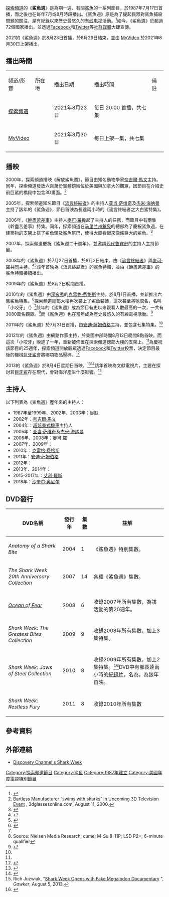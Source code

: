 {{Infobox television
| show_name            = 《鯊魚週》
| genre                = 一年一度為期一週的活動
| image                = [[Image:Shark_week_Discovery_Building.JPG|230px]]
| caption              = [[探索傳播|探索傳播]]位於[[马里兰州|马里兰州]][[银泉_(马里兰州)|銀泉]]的總部為了慶祝《鯊魚週》所做的裝飾
| country              = 美國
| hosted_by            = [[Les_Stoud|Les Stoud]],<br>[[Mike_Rowe|Mike Rowe]],<br>[[Adam_Savage|Adam Savage]],<br>[[Jamie_Hyneman|Jamie Hyneman]]
| num_seasons          = 25
| num_episodes         = 161
| language             = [[英语|英语]]
| network              = [[探索頻道|探索頻道]]<br/>網路播放：[[台灣大哥大#數位內容服務|MyVideo]]
| first_aired          = 1987年7月17日
| last_aired           = 今
}}
[[探索頻道|探索頻道]]的《'''鯊魚週'''》是為期一週、有關[[鯊魚|鯊魚]]的一系列節目，於1987年7月17日首播，而之後也在每年7月或8月時段播出。《鯊魚週》原是為了提起民眾對鯊魚捕殺問題的關注，是有紀錄以來歷史最悠久的[[有线电视|有线电视]]活動。<ref name="Atlantic">{{cite web |last=Fetters |first=Ashley |title=The Evolution of Shark Week, Pop-Culture Leviathan |work=The Atlantic |date=2012-08-13 |url=http://www.theatlantic.com/entertainment/archive/2012/08/the-evolution-of-shark-week-pop-culture-leviathan/261063/ |accessdate=2013-08-03 |archiveurl=https://archive.is/20130803054919/http://www.theatlantic.com/entertainment/archive/2012/08/the-evolution-of-shark-week-pop-culture-leviathan/261063/ |archivedate=2013-08-03 |deadurl=yes }}</ref>如今，《鯊魚週》於超過72個國家播出，並透過[[Facebook|Facebook]]和[[Twitter|Twitter]]等[[社群媒體|社群媒體]]大肆宣傳。

2021的《鯊魚週》於8月23日首播，於8月29日結束，並由 [[台灣大哥大#數位內容服務|MyVideo]] 於2021年8月30日上架播出。

==播出時間==
{{Note24hUTC+8}}
{| class="wikitable" style="text-align:center"
|- 
|頻道/影音||所在地||播出日期||播出時間||備註
|-
|[[探索頻道|探索頻道]]||rowspan=2|{{TWN}}||2021年8月23日||每日 20:00 首播，共七集||
|-
|[[台灣大哥大#數位內容服務|MyVideo]]||2021年8月30日||每日上架一集，共七集||
|}

==播映==
2000年，探索頻道播映《解放鯊魚週》，節目由知名動物學家[[奈吉爾·馬文|奈吉爾·馬文]]主持。同年，探索頻道發放六百萬份{{link-en|普耳弗里希|Pulfrich effect}}實體鏡給位於美國與加拿大的觀眾，因節目在介紹史前巨鯊的橋段中包含3D畫面。<ref>[http://www.3dglassesonline.com/company/press/bartlett-manufacturer-swims-sharks-upcoming-3d-television-event Bartless Manufacturer “swims with sharks” in Upcoming 3D Television Event] {{Wayback|url=http://www.3dglassesonline.com/company/press/bartlett-manufacturer-swims-sharks-upcoming-3d-television-event |date=20101130090908 }}, 3dglassesonline.com, August 11, 2000.</ref>

2005年，探索頻道知名節目《[[流言終結者|流言終結者]]》的主持人[[亚当·萨维奇|亚当·萨维奇]]及[[杰米·海纳曼|杰米·海纳曼]]主持了該年的《鯊魚週》，節目首映為長達兩小時的《流言終結者之大白鯊特集》。

2006年，《[[幹盡苦差事|幹盡苦差事]]》主持人[[麥可·羅|麥可·羅]]擔起了主持人的任務，而節目中有兩集《幹盡苦差事》特集。同年，探索頻道在[[马里兰州|马里兰州]][[银泉_(马里兰州)|銀泉]]的總部為了慶祝鯊魚週，在建築物的支架上搭了鯊魚頭及鯊魚尾巴，使得大廈看起來像條巨大的鯊魚。<ref name="cbslocal1">{{cite web|title=Return of "Chompie" In Silver Spring Building Marks 25th Anniversary of Shark Week|url=http://washington.cbslocal.com/2012/07/31/return-of-chompie-in-silver-spring-building-marks-25th-anniversary-of-shark-week/|accessdate=August 5, 2012|date=31 July 2012|archive-date=2021-04-11|archive-url=https://web.archive.org/web/20210411022250/https://washington.cbslocal.com/2012/07/31/return-of-chompie-in-silver-spring-building-marks-25th-anniversary-of-shark-week/|dead-url=no}}</ref>

2007年，探索頻道慶祝《鯊魚週二十週年》，並邀請[[现代鲁宾逊|现代鲁宾逊]]的主持人{{link-en|莱斯·史特劳|Les Stroud}}主持節目。

2008年的《鯊魚週》於7月27日首播，於8月2日結束，由《[[流言終結者|流言終結者]]》與[[麥可·羅|麥可·羅]]共同主持。<ref>{{cite web |url=http://dsc.discovery.com/convergence/sharkweek/sharkweek.html |title=Shark Week 2008: Discovery Channel: Shark Behavior and Conservation |publisher=Dsc.discovery.com |date=2010-07-07 |accessdate=2012-09-20 |archive-date=2010-07-08 |archive-url=https://web.archive.org/web/20100708214049/http://dsc.discovery.com/convergence/sharkweek/sharkweek.html |dead-url=no }}</ref><ref>{{cite web |author=Vino Crianza |url=http://www.lesstroudonline.com/blog/?p=37 |title=Les Stroud’s Blog ~ Survivorman » Les Stroud hosts “Surviving Sharks” for Shark Week 2008 |publisher=Les Stroud |date= |accessdate=2012-09-20 |deadurl=yes |archiveurl=https://web.archive.org/web/20090302082627/http://www.lesstroudonline.com/blog/?p=37 |archivedate=2009-03-02 }}</ref>該年首映為《[[流言終結者|流言終結者]]》的鯊魚特輯，並由《[[幹盡苦差事|幹盡苦差事]]》的鯊魚特輯接續播出。

2009年的《鯊魚週》於8月2日晚間首播。

2010年的《鯊魚週》由[[深夜秀_(愛爾蘭廣播電視節目)|深夜秀]]的[[克雷格·费格斯|克雷格·费格斯]]主持，於8月1日首播，並新推出六集鯊魚特集。<ref name="discovery1">{{cite web |url=http://dsc.discovery.com/tv/shark-week/tv-shows.html |title=SHARK WEEK: TV Shows: Discovery Channel |publisher=Dsc.discovery.com |date= |accessdate=2012-09-20 |archive-date=2012-09-22 |archive-url=https://web.archive.org/web/20120922190519/http://dsc.discovery.com/tv/shark-week/tv-shows.html |dead-url=no }}</ref>探索頻道總部大樓再次裝上了鯊魚裝飾，這次甚至將牠取名，名叫「小咬牙」（{{lang|en|Chompie}}）<ref name="cbslocal1"/>該年的《鯊魚週》成為節目有史以來觀看人數最高的一次，一共有3080萬名觀眾。<ref>Source: Nielsen Media Research; cume; M-Su 8-11P; LSD P2+; 6-minute qualifier</ref>而《鯊魚週》也在當年成為歷史最悠久的有線電視活動。<ref>{{cite web |url=http://tvbythenumbers.com/2010/08/10/discovery-channels-23rd-annual-shark-week-is-most-watched-ever-seen-by-30-8-million-people/59634 |title=Discovery Channel's 23rd Annual 'Shark Week' Is Most-Watched Ever; Seen by 30.8 Million People |publisher=Tvbythenumbers.com |date=2010-08-10 |accessdate=2012-09-20 }}{{Dead link}}</ref>

2011年的《鯊魚週》於7月31日首播，由[[安迪·薩姆伯格|安迪·薩姆伯格]]主持，並包含七集特集。<ref name="discovery1"/>

2012年的《鯊魚週》由網路作家{{link-en|飛利浦·德佛朗哥|Philip DeFranco}}主持，於美國中部時間8月12日晚間8點首映。而這次「小咬牙」睽違了一年，重新被佈置在探索頻道總部大樓的支架上。<ref name="cbslocal1"/>為慶祝該節目的25週年，探索頻道開放觀眾透過[[Facebook|Facebook]]和[[Twitter|Twitter]]投票，決定節目最後的機械[[巨牙鯊|巨牙鯊]]會將哪項物品壓碎。<ref>{{cite web|url=http://tvbythenumbers.zap2it.com/2012/06/27/25th-anniversary-of-shark-week-week-to-premiere-sunday-august-12-on-discovery/139585/|title=25th Anniversary of 'Shark Week Week' to Premiere Sunday August 12 on Discovery|publisher=TV By the Numbers|date=June 27, 2012|accessdate=June 27, 2012|archive-date=2021-05-31|archive-url=https://web.archive.org/web/20210531013635/http://tvbythenumbers.zap2it.com/2012/06/27/25th-anniversary-of-shark-week-week-to-premiere-sunday-august-12-on-discovery/139585/|dead-url=yes}}</ref>

2013的《鯊魚週》於8月4日星期日首映。<ref>{{cite web |url=https://vine.co/v/hB2juljV7ep |title=Discovery Channel's post on Vine |publisher=Vine.co |date= |accessdate=2013-06-28 |archive-date=2013-07-12 |archive-url=https://web.archive.org/web/20130712110510/https://vine.co/v/hB2juljV7ep |dead-url=no }}</ref><ref>{{cite news | url=http://tvbythenumbers.zap2it.com/2013/06/28/shark-week-returns-to-discovery-channel-august-4-with-the-most-hours-of-shark-programming-ever/189592/ | title='Shark Week' Returns to Discovery Channel August 4 With the Most Hours of Shark Programming Ever | work=TV By the Numbers | accessdate=2013-06-28 | archive-date=2021-05-31 | archive-url=https://web.archive.org/web/20210531013014/http://tvbythenumbers.zap2it.com/2013/06/28/shark-week-returns-to-discovery-channel-august-4-with-the-most-hours-of-shark-programming-ever/189592/ | dead-url=yes }}</ref>該年首映為文獻電視片{{link-en|巨齒鯊大復活|Megalodon: The Monster Shark Lives}}，主要在探討若[[巨牙鯊|巨牙鯊]]存在現代，會對海洋產生什麼影響。<ref>Rich Juzwiak, "[http://gawker.com/shark-week-opens-with-fake-megalodon-documentary-1028053485 Shark Week Opens with Fake Megalodon Documentary] {{Wayback|url=http://gawker.com/shark-week-opens-with-fake-megalodon-documentary-1028053485 |date=20130808041048 }}", ''Gawker'', August 5, 2013.</ref>

==主持人==
以下列表為《鯊魚週》歷年來的主持人：
*1987年至1999年、2002年、2003年：從缺
*2002年：[[奈吉爾·馬文|奈吉爾·馬文]]
*2004年：[[超炫美式機車|超炫美式機車]]主持人
*2005年：[[亚当·萨维奇|亚当·萨维奇]]及[[杰米·海纳曼|杰米·海纳曼]]
*2006年、2008年：[[麥可·羅|麥可·羅]]
*2007年、2009年：{{link-en|莱斯·史特劳|Les Stroud}}
*2010年：[[克雷格·费格斯|克雷格·费格斯]]
*2011年：[[安迪·萨姆伯格|安迪·萨姆伯格]]
*2012年：{{link-en|飛利浦·德佛朗哥|Philip DeFranco}}
*2013年、2014年：{{link-en|喬希‧沃爾夫|Josh Wolf (comedian)}}
*2015-2017年：[[艾利·羅斯|艾利·羅斯]]
*2018年：[[沙奎尔·奥尼尔|沙奎尔·奥尼尔]]

==DVD發行==

{| class="wikitable"
|-
!DVD名稱 !! 發行年 !! 集數 !! 註解
|-
| ''Anatomy of a Shark Bite'' || 2004 || 1 || 《鯊魚週》特別集數。
|-
| ''The Shark Week 20th Anniversary Collection'' || 2007 || 14 || 各種《鯊魚週》集數。
|-
| ''[[Ocean_of_Fear|Ocean of Fear]]'' || 2008 || 6 || 收錄2007年所有集數，為該活動的第20週年。
|-
| ''Shark Week: The Greatest Bites Collection'' || 2009 || 9 || 收錄2008年所有集數，加上3集特集。
|-
| ''Shark Week: Jaws of Steel Collection'' || 2010 || 8 || 收錄2009年所有集數，加上2集特集。<ref>{{cite web |title=Shark Week: Jaws of Steel Collection|url=http://www.amazon.com/dp/B003E1QDJO}}</ref>DVD中有部長達兩小時的[[紀錄片|紀錄片]]，名為{{link-en|鲨海血危机|Blood in the Water (film)}}，為該年首映。
|-
| ''Shark Week: Restless Fury'' || 2011 || 8 || 收錄2010年所有集數
|}

==參考資料==
{{reflist}}

==外部連結==
* [http://dsc.discovery.com/convergence/sharkweek/sharkweek.html Discovery Channel's Shark Week] {{Wayback|url=http://dsc.discovery.com/convergence/sharkweek/sharkweek.html |date=20100708214049 }}


[[Category:探索頻道節目|Category:探索頻道節目]]
[[Category:鲨鱼|Category:鲨鱼]]
[[Category:1987年建立|Category:1987年建立]]
[[Category:美國年度電視特別節目|Category:美國年度電視特別節目]]